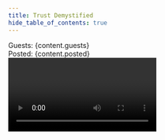 ```yaml
---
title: Trust Demystified
hide_table_of_contents: true
---
```



<head>
  <title>{content.meta.title}</title>
  <meta property="og:title" content={content.meta.title} />
  <meta
    property="og:url"
    content={'https://developer.tbd.website/' + content.meta.path}
  />
  <link
    rel="apple-touch-icon"
    href="https://developer.tbd.website/img/tbd-fav-icon-main.png"
  />
</head>

<div className="prose prose-pink">
<div className="text-sm font-light">Guests: {content.guests}</div>
<div className="text-sm font-light pb-4">Posted: {content.posted}</div>
<Video url={content.url} details={content.details} summary={content.summary} description={content.description}/>
<DetailsSummary details={content.details} summary={content.summary}/>

</div>

